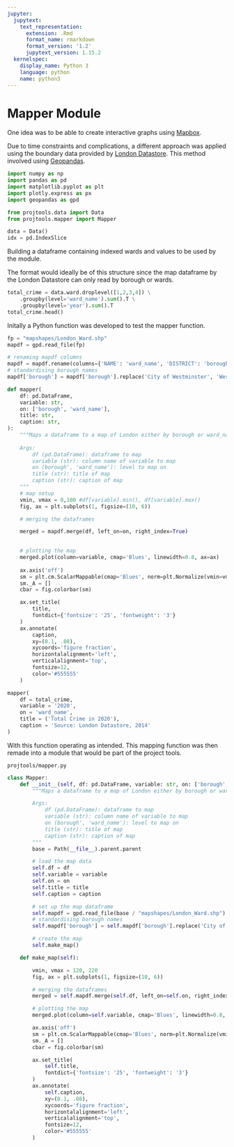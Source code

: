 ```yaml
---
jupyter:
  jupytext:
    text_representation:
      extension: .Rmd
      format_name: rmarkdown
      format_version: '1.2'
      jupytext_version: 1.15.2
  kernelspec:
    display_name: Python 3
    language: python
    name: python3
---
```


# Mapper Module


One idea was to be able to create interactive graphs using [Mapbox](https://www.mapbox.com/use-cases/data-visualization/).


Due to time constraints and complications, a different approach was applied using the boundary data provided by [London Datastore](https://data.london.gov.uk/dataset/statistical-gis-boundary-files-london). This method involved using [Geopandas](https://pypi.org/project/geopandas/).

```python
import numpy as np
import pandas as pd
import matplotlib.pyplot as plt
import plotly.express as px
import geopandas as gpd

from projtools.data import Data
from projtools.mapper import Mapper

data = Data()
idx = pd.IndexSlice
```

Building a dataframe containing indexed wards and values to be used by the module.

The format would ideally be of this structure since the map dataframe by the London Datastore can only read by borough or wards.

```python
total_crime = data.ward.droplevel([1,2,3,4]) \
    .groupby(level='ward_name').sum().T \
    .groupby(level='year').sum().T
total_crime.head()
```

Initally a Python function was developed to test the mapper function.

```python
fp = "mapshapes/London_Ward.shp"
mapdf = gpd.read_file(fp)

# renaming mapdf columns
mapdf = mapdf.rename(columns={'NAME': 'ward_name', 'DISTRICT': 'borough'})
# standardising borough names
mapdf['borough'] = mapdf['borough'].replace('City of Westminster', 'Westminster')

def mapper(
    df: pd.DataFrame,
    variable: str,
    on: ['borough', 'ward_name'],
    title: str,
    caption: str,
):
    """Maps a dataframe to a map of London either by borough or ward_name.
    
    Args:
        df (pd.DataFrame): dataframe to map
        variable (str): column name of variable to map
        on (borough', 'ward_name'): level to map on
        title (str): title of map
        caption (str): caption of map
    """
    # map setup
    vmin, vmax = 0,100 #df[variable].min(), df[variable].max()
    fig, ax = plt.subplots(1, figsize=(10, 6))

    # merging the dataframes

    merged = mapdf.merge(df, left_on=on, right_index=True)
    

    # plotting the map
    merged.plot(column=variable, cmap='Blues', linewidth=0.8, ax=ax)
    
    ax.axis('off')
    sm = plt.cm.ScalarMappable(cmap='Blues', norm=plt.Normalize(vmin=vmin, vmax=vmax))
    sm._A = []
    cbar = fig.colorbar(sm)

    ax.set_title(
        title, 
        fontdict={'fontsize': '25', 'fontweight': '3'}
    )
    ax.annotate(
        caption, 
        xy=(0.1, .08), 
        xycoords='figure fraction', 
        horizontalalignment='left', 
        verticalalignment='top', 
        fontsize=12, 
        color='#555555'
    )
```

```python
mapper(
    df = total_crime,
    variable = '2020',
    on = 'ward_name',
    title = ('Total Crime in 2020'),
    caption = 'Source: London Datastore, 2014'
)
```

With this function operating as intended. This mapping function was then remade into a module that would be part of the project tools.

`projtools/mapper.py`

```python
class Mapper:
    def __init__(self, df: pd.DataFrame, variable: str, on: ['borough', 'ward_name'], title: str, caption: str):
        """Maps a dataframe to a map of London either by borough or ward_name.

        Args:
            df (pd.DataFrame): dataframe to map
            variable (str): column name of variable to map
            on (borough', 'ward_name'): level to map on
            title (str): title of map
            caption (str): caption of map
        """
        base = Path(__file__).parent.parent

        # load the map data
        self.df = df
        self.variable = variable
        self.on = on
        self.title = title
        self.caption = caption

        # set up the map dataframe
        self.mapdf = gpd.read_file(base / "mapshapes/London_Ward.shp").rename(columns={'NAME': 'ward_name', 'DISTRICT': 'borough'})
        # standardising borough names
        self.mapdf['borough'] = self.mapdf['borough'].replace('City of Westminster', 'Westminster')

        # create the map
        self.make_map()

    def make_map(self):

        vmin, vmax = 120, 220
        fig, ax = plt.subplots(1, figsize=(10, 6))

        # merging the dataframes
        merged = self.mapdf.merge(self.df, left_on=self.on, right_index=True)

        # plotting the map
        merged.plot(column=self.variable, cmap='Blues', linewidth=0.8, ax=ax)

        ax.axis('off')
        sm = plt.cm.ScalarMappable(cmap='Blues', norm=plt.Normalize(vmin=vmin, vmax=vmax))
        sm._A = []
        cbar = fig.colorbar(sm)

        ax.set_title(
            self.title,
            fontdict={'fontsize': '25', 'fontweight': '3'}
        )
        ax.annotate(
            self.caption,
            xy=(0.1, .08),
            xycoords='figure fraction',
            horizontalalignment='left',
            verticalalignment='top',
            fontsize=12,
            color='#555555'
        )
```
